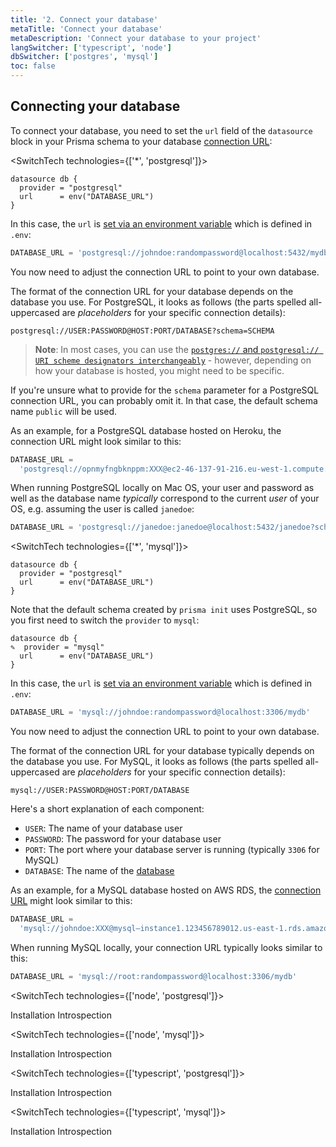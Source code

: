 ```yaml
---
title: '2. Connect your database'
metaTitle: 'Connect your database'
metaDescription: 'Connect your database to your project'
langSwitcher: ['typescript', 'node']
dbSwitcher: ['postgres', 'mysql']
toc: false
---
```


## Connecting your database

To connect your database, you need to set the `url` field of the `datasource` block in your Prisma schema to your database [connection URL](../../reference/database-reference/connection-urls):

<SwitchTech technologies={['*', 'postgresql']}>

```prisma file=prisma/schema.prisma
datasource db {
  provider = "postgresql"
  url      = env("DATABASE_URL")
}
```

In this case, the `url` is [set via an environment variable](../../concepts/components/prisma-schema#using-environment-variables) which is defined in `.env`:

```js file=.env
DATABASE_URL = 'postgresql://johndoe:randompassword@localhost:5432/mydb?schema=public'
```

You now need to adjust the connection URL to point to your own database.

The format of the connection URL for your database depends on the database you use. For PostgreSQL, it looks as follows (the parts spelled all-uppercased are _placeholders_ for your specific connection details):

```no-lines
postgresql://USER:PASSWORD@HOST:PORT/DATABASE?schema=SCHEMA
```

> **Note**: In most cases, you can use the [`postgres://` and `postgresql:// URI scheme designators interchangeably`](https://www.postgresql.org/docs/10/libpq-connect.html#id-1.7.3.8.3.6) - however, depending on how your database is hosted, you might need to be specific.

If you're unsure what to provide for the `schema` parameter for a PostgreSQL connection URL, you can probably omit it. In that case, the default schema name `public` will be used.

As an example, for a PostgreSQL database hosted on Heroku, the connection URL might look similar to this:

```js file=.env
DATABASE_URL =
  'postgresql://opnmyfngbknppm:XXX@ec2-46-137-91-216.eu-west-1.compute.amazonaws.com:5432/d50rgmkqi2ipus?schema=hello-prisma'
```

When running PostgreSQL locally on Mac OS, your user and password as well as the database name _typically_ correspond to the current _user_ of your OS, e.g. assuming the user is called `janedoe`:

```js file=.env
DATABASE_URL = 'postgresql://janedoe:janedoe@localhost:5432/janedoe?schema=hello-prisma'
```

</SwitchTech>

<SwitchTech technologies={['*', 'mysql']}>

```prisma file=prisma/schema.prisma
datasource db {
  provider = "postgresql"
  url      = env("DATABASE_URL")
}
```

Note that the default schema created by `prisma init` uses PostgreSQL, so you first need to switch the `provider` to `mysql`:

```prisma file=prisma/schema.prisma
datasource db {
✎  provider = "mysql"
  url      = env("DATABASE_URL")
}
```

In this case, the `url` is [set via an environment variable](../../concepts/components/prisma-schema#using-environment-variables) which is defined in `.env`:

```js file=.env
DATABASE_URL = 'mysql://johndoe:randompassword@localhost:3306/mydb'
```

You now need to adjust the connection URL to point to your own database.

The format of the connection URL for your database typically depends on the database you use. For MySQL, it looks as follows (the parts spelled all-uppercased are _placeholders_ for your specific connection details):

```no-lines
mysql://USER:PASSWORD@HOST:PORT/DATABASE
```

Here's a short explanation of each component:

- `USER`: The name of your database user
- `PASSWORD`: The password for your database user
- `PORT`: The port where your database server is running (typically `3306` for MySQL)
- `DATABASE`: The name of the [database](https://dev.mysql.com/doc/refman/8.0/en/creating-database.html)

As an example, for a MySQL database hosted on AWS RDS, the [connection URL](../../reference/database-reference/connection-urls) might look similar to this:

```js file=.env
DATABASE_URL =
  'mysql://johndoe:XXX@mysql–instance1.123456789012.us-east-1.rds.amazonaws.com:3306/mydb'
```

When running MySQL locally, your connection URL typically looks similar to this:

```js file=.env
DATABASE_URL = 'mysql://root:randompassword@localhost:3306/mydb'
```

</SwitchTech>

<SwitchTech technologies={['node', 'postgresql']}>

<NavigationLinksContainer>

<ButtonLink color="dark" type="primary" href="./installation-node-postgres" arrowLeft>
    Installation
</ButtonLink>

<ButtonLink color="dark" type="primary" href="./introspection-node-postgres" arrow>
    Introspection
</ButtonLink>

</NavigationLinksContainer>

</SwitchTech>

<SwitchTech technologies={['node', 'mysql']}>

<NavigationLinksContainer>

<ButtonLink color="dark" type="primary" href="./installation-node-mysql" arrowRight>
    Installation
</ButtonLink>

<ButtonLink color="dark" type="primary" href="./introspection-node-mysql" arrow>
    Introspection
</ButtonLink>

</NavigationLinksContainer>

</SwitchTech>

<SwitchTech technologies={['typescript', 'postgresql']}>

<NavigationLinksContainer>

<ButtonLink color="dark" type="primary" href="./installation-typescript-postgres" arrowLeft>
    Installation
</ButtonLink>

<ButtonLink color="dark" type="primary" href="./introspection-typescript-postgres" arrow>
    Introspection
</ButtonLink>

</NavigationLinksContainer>

</SwitchTech>

<SwitchTech technologies={['typescript', 'mysql']}>

<NavigationLinksContainer>

<ButtonLink color="dark" type="primary" href="./installation-typescript-mysql" arrowRight>
    Installation
</ButtonLink>

<ButtonLink color="dark" type="primary" href="./introspection-typescript-mysql" arrow>
    Introspection
</ButtonLink>

</NavigationLinksContainer>

</SwitchTech>
